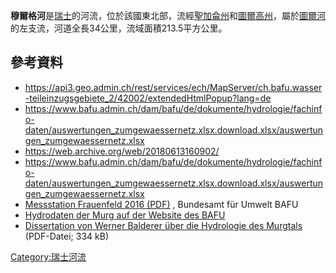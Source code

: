 {{Coord|47.57957|N|8.88433|E|display=title}}

'''穆爾格河'''是[[瑞士|瑞士]]的河流，位於該國東北部，流經[[聖加侖州|聖加侖州]]和[[圖爾高州|圖爾高州]]，屬於[[圖爾河|圖爾河]]的左支流，河道全長34公里，流域面積213.5平方公里。

==參考資料==
* https://api3.geo.admin.ch/rest/services/ech/MapServer/ch.bafu.wasser-teileinzugsgebiete_2/42002/extendedHtmlPopup?lang=de {{Wayback|url=https://api3.geo.admin.ch/rest/services/ech/MapServer/ch.bafu.wasser-teileinzugsgebiete_2/42002/extendedHtmlPopup?lang=de |date=20180818083755 }} 
* https://www.bafu.admin.ch/dam/bafu/de/dokumente/hydrologie/fachinfo-daten/auswertungen_zumgewaessernetz.xlsx.download.xlsx/auswertungen_zumgewaessernetz.xlsx {{Wayback|url=https://www.bafu.admin.ch/dam/bafu/de/dokumente/hydrologie/fachinfo-daten/auswertungen_zumgewaessernetz.xlsx.download.xlsx/auswertungen_zumgewaessernetz.xlsx |date=20180613160902 }}
* https://web.archive.org/web/20180613160902/
* https://www.bafu.admin.ch/dam/bafu/de/dokumente/hydrologie/fachinfo-daten/auswertungen_zumgewaessernetz.xlsx.download.xlsx/auswertungen_zumgewaessernetz.xlsx {{Wayback|url=https://www.bafu.admin.ch/dam/bafu/de/dokumente/hydrologie/fachinfo-daten/auswertungen_zumgewaessernetz.xlsx.download.xlsx/auswertungen_zumgewaessernetz.xlsx |date=20180613160902 }}
* [https://www.hydrodaten.admin.ch/lhg/sdi/jahrestabellen/2386Q_16.pdf Messstation Frauenfeld 2016 (PDF)] {{Wayback|url=https://www.hydrodaten.admin.ch/lhg/sdi/jahrestabellen/2386Q_16.pdf |date=20210121003058 }}, Bundesamt für Umwelt BAFU
* [http://www.hydrodaten.admin.ch/de/2386.html Hydrodaten der Murg auf der Website des BAFU] {{Wayback|url=http://www.hydrodaten.admin.ch/de/2386.html |date=20210204221028 }}
* [http://doc.rero.ch/lm.php?url=1000,40,4,20050519161841-HP/2_these_BaldererW.pdf Dissertation von Werner Balderer über die Hydrologie des Murgtals] (PDF-Datei; 334 kB)

{{Switzerland-geo-stub}}
[[Category:瑞士河流|Category:瑞士河流]]